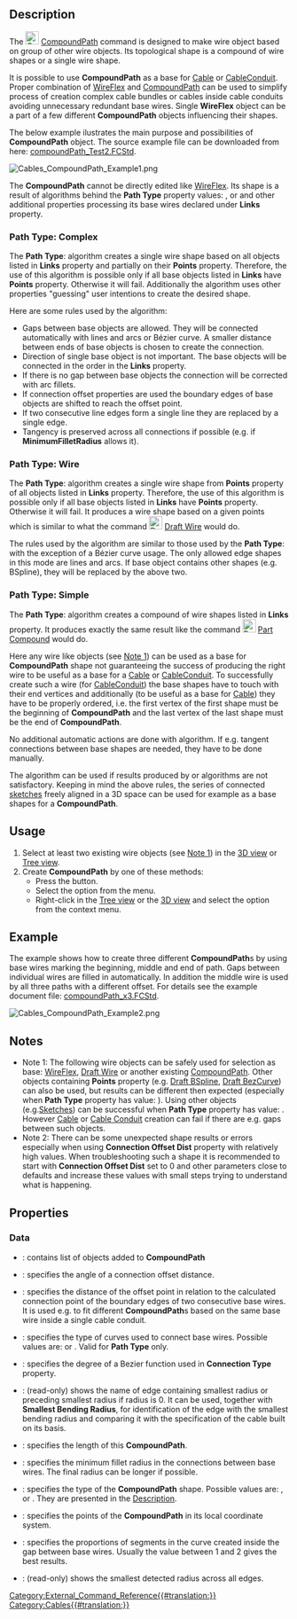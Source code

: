 <languages/>
<translate>

{{Docnav
|[[Cables_RemoveVertexAttachment|RemoveVertexAttachment]]
|[[Cables_Edit|Edit]]
|[[Cables_Workbench|Cables]]
|IconL=Cables_RemoveVertexAttachment.svg
|IconR=Cables_Edit.svg
|IconC=Cables_workbench_icon.svg
}}

{{GuiCommand
|Name=Cables CompoundPath
|MenuLocation=Cable Wires → CompoundPath
|Workbenches=[[Cables_Workbench|Cables]]
|Shortcut={{KEY|C}} {{KEY|P}}
|Version=0.2.0
|SeeAlso=[[Cables_WireFlex]]
}}

==Description==

The [[File:Cables_CompoundPath.svg|24px]] [[Cables_CompoundPath|CompoundPath]] command is designed to make wire object based on group of other wire objects. Its topological shape is a compound of wire shapes or a single wire shape.

It is possible to use '''CompoundPath''' as a base for [[Cables_Cable|Cable]] or [[Cables_CableConduit|CableConduit]]. Proper combination of [[Cables_WireFlex|WireFlex]] and [[Cables_CompoundPath|CompoundPath]] can be used to simplify process of creation complex cable bundles or cables inside cable conduits avoiding unnecessary redundant base wires. Single '''WireFlex''' object can be a part of a few different '''CompoundPath''' objects influencing their shapes.

The below example ilustrates the main purpose and possibilities of '''CompoundPath''' object. The source example file can be downloaded from here: [https://github.com/sargo-devel/Cables/blob/master/examples/Harness%20examples/compoundPath_Test2.FCStd compoundPath_Test2.FCStd].

[[File:Cables_CompoundPath_Example1.png]]
{{Caption|CompoundPath built of two distant wires}}

The '''CompoundPath''' cannot be directly edited like [[Cables_WireFlex|WireFlex]]. Its shape is a result of algorithms behind the '''Path Type''' property values: {{Value|Complex}}, {{Value|Wire}} or {{Value|Simple}} and other additional properties processing its base wires declared under '''Links''' property.

===Path Type: Complex===
The '''Path Type''':{{Value|Complex}} algorithm creates a single wire shape based on all objects listed in '''Links''' property and partially on their '''Points''' property. Therefore, the use of this algorithm is possible only if all base objects listed in '''Links''' have '''Points''' property. Otherwise it will fail. Additionally the algorithm uses other properties "guessing" user intentions to create the desired shape.

Here are some rules used by the algorithm:
* Gaps between base objects are allowed. They will be connected automatically with lines and arcs or Bézier curve. A smaller distance between ends of base objects is chosen to create the connection.
* Direction of single base object is not important. The base objects will be connected in the order in the '''Links''' property.
* If there is no gap between base objects the connection will be corrected with arc fillets.
* If connection offset properties are used the boundary edges of base objects are shifted to reach the offset point.
* If two consecutive line edges form a single line they are replaced by a single edge.
* Tangency is preserved across all connections if possible (e.g. if '''MinimumFilletRadius''' allows it).

===Path Type: Wire===
The '''Path Type''':{{Value|Wire}} algorithm creates a single wire shape from '''Points''' property of all objects listed in '''Links''' property. Therefore, the use of this algorithm is possible only if all base objects listed in '''Links''' have '''Points''' property. Otherwise it will fail. It produces a wire shape based on a given points which is similar to what the command [[File:Draft_Wire.png|24px]] [[Draft_Wire|Draft Wire]] would do.

The rules used by the algorithm are similar to those used by the '''Path Type''':{{Value|Complex}} with the exception of a Bézier curve usage. The only allowed edge shapes in this mode are lines and arcs. If base object contains other shapes (e.g. BSpline), they will be replaced by the above two.

===Path Type: Simple===
The '''Path Type''':{{Value|Simple}} algorithm creates a compound of wire shapes listed in '''Links''' property. It produces exactly the same result like the command [[File:Part_Compound.svg|24px]] [[Part_Compound|Part Compound]] would do.

Here any wire like objects (see [[#Notes|Note 1]]) can be used as a base for '''CompoundPath''' shape not guaranteeing the success of producing the right wire to be useful as a base for a [[Cables_Cable|Cable]] or [[Cables_CableConduit|CableConduit]]. To successfully create such a wire (for [[Cables_CableConduit|CableConduit]]) the base shapes have to touch with their end vertices and additionally (to be useful as a base for [[Cables_Cable|Cable]]) they have to be properly ordered, i.e. the first vertex of the first shape must be the beginning of '''CompoundPath''' and the last vertex of the last shape must be the end of '''CompoundPath'''.

No additional automatic actions are done with {{Value|Simple}} algorithm. If e.g. tangent connections between base shapes are needed, they have to be done manually.

The {{Value|Simple}} algorithm can be used if results produced by {{Value|Complex}} or {{Value|Wire}} algorithms are not satisfactory. Keeping in mind the above rules, the series of connected [[Sketcher_Workbench|sketches]] freely aligned in a 3D space can be used for example as a base shapes for a '''CompoundPath'''.

==Usage==

# Select at least two existing wire objects (see [[#Notes|Note 1]]) in the [[3D_view|3D view]] or [[Tree_view|Tree view]].
# Create '''CompoundPath''' by one of these methods:
#* Press the {{Button|[[File:Cables_CompoundPath.svg|16px]] [[Cables_CompoundPath|CompoundPath]]}} button.
#* Select the {{MenuCommand|Cable Wires → [[File:Cables_CompoundPath.svg|16px]] CompoundPath}} option from the menu.
#* Right-click in the [[Tree_view|Tree view]] or the [[3D_view|3D view]] and select the {{MenuCommand|Cable Wires → [[File:Cables_CompoundPath.svg|16px]] CompoundPath}} option from the context menu.

==Example==

The example shows how to create three different '''CompoundPath'''s by using base wires marking the beginning, middle and end of path. Gaps between individual wires are filled in automatically. In addition the middle wire is used by all three paths with a different offset. For details see the example document file: [https://github.com/sargo-devel/Cables/blob/master/examples/Harness%20examples/compoundPath_x3.FCStd compoundPath_x3.FCStd].

[[File:Cables_CompoundPath_Example2.png]]
{{Caption|(1) Set of base wires, (2) 3x CompoundPath with offsets built upon base wires, (3) Cables based on CompoundPaths}}

==Notes==

* Note 1: The following wire objects can be safely used for selection as base: [[Cables_WireFlex|WireFlex]], [[Draft_Wire|Draft Wire]] or another existing [[Cables_CompoundPath|CompoundPath]]. Other objects containing '''Points''' property (e.g. [[Draft_BSpline|Draft BSpline]], [[Draft_BezCurve|Draft BezCurve]]) can also be used, but results can be different then expected (especially when '''Path Type''' property has value: {{Value|Complex}}). Using other objects (e.g.[[Sketcher_Workbench|Sketches]]) can be successful when '''Path Type''' property has value: {{Value|Simple}}. However [[Cables_Cable|Cable]] or [[Cables_CableConduit|Cable Conduit]] creation can fail if there are e.g. gaps between such objects.
* Note 2: There can be some unexpected shape results or errors especially when using '''Connection Offset Dist''' property with relatively high values. When troubleshooting such a shape it is recommended to start with '''Connection Offset Dist''' set to 0 and other parameters close to defaults and increase these values with small steps trying to understand what is happening.

==Properties==

===Data===

{{TitleProperty|Base}}

* {{PropertyData|Links|LinkList}}: contains list of objects added to '''CompoundPath'''

{{TitleProperty|Compound Path}}

* {{PropertyData|Connection Offset Angle|Angle}}: specifies the angle of a connection offset distance.
* {{PropertyData|Connection Offset Dist|Length}}: specifies the distance of the offset point in relation to the calculated connection point of the boundary edges of two consecutive base wires. It is used e.g. to fit different '''CompoundPath'''s based on the same base wire inside a single cable conduit.
* {{PropertyData|Connection Type|Enumeration}}: specifies the type of curves used to connect base wires. Possible values are: {{Value|Arc}} or {{Value|Bez}} . Valid for {{Value|Complex}} '''Path Type''' only.
* {{PropertyData|Degree|Integer}}: specifies the degree of a Bezier function used in '''Connection Type''' property.
* {{PropertyData|Edge With Smallest Bending Radius|String}}: (read-only) shows the name of edge containing smallest radius or preceding smallest radius if radius is 0. It can be used, together with '''Smallest Bending Radius''', for identification of the edge with the smallest bending radius and comparing it with the specification of the cable built on its basis.
* {{PropertyData|Length|Length}}: specifies the length of this '''CompoundPath'''.
* {{PropertyData|Minimum Fillet Radius|Length}}: specifies the minimum fillet radius in the connections between base wires. The final radius can be longer if possible.
* {{PropertyData|Path Type|Enumeration}}: specifies the type of the '''CompoundPath''' shape. Possible values are: {{Value|Complex}}, {{Value|Wire}} or {{Value|Simple}}. They are presented in the [[#Description|Description]].
* {{PropertyData|Points|VectorList}}: specifies the points of the '''CompoundPath''' in its local coordinate system.
* {{PropertyData|Ratio|Float}}: specifies the proportions of segments in the curve created inside the gap between base wires. Usually the value between 1 and 2 gives the best results.
* {{PropertyData|Smallest Bending Radius|Length}}: (read-only) shows the smallest detected radius across all edges.


{{Docnav
|[[Cables_RemoveVertexAttachment|RemoveVertexAttachment]]
|[[Cables_Edit|Edit]]
|[[Cables_Workbench|Cables]]
|IconL=Cables_RemoveVertexAttachment.svg
|IconR=Cables_Edit.svg
|IconC=Cables_workbench_icon.svg
}}

</translate>
[[Category:External_Command_Reference{{#translation:}}]]
[[Category:Cables{{#translation:}}]]